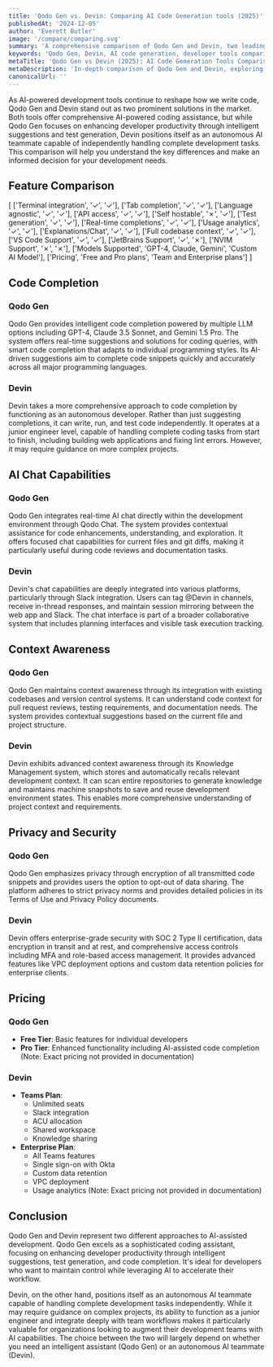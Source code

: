 ```yaml
---
title: 'Qodo Gen vs. Devin: Comparing AI Code Generation tools (2025)'
publishedAt: '2024-12-05'
author: 'Everett Butler'
image: '/compare/comparing.svg'
summary: 'A comprehensive comparison of Qodo Gen and Devin, two leading AI-powered development tools, analyzing their features, capabilities, and pricing to help developers make an informed choice.'
keywords: 'Qodo Gen, Devin, AI code generation, developer tools comparison, coding assistant, software development, AI programming tools'
metaTitle: 'Qodo Gen vs Devin (2025): AI Code Generation Tools Comparison'
metaDescription: 'In-depth comparison of Qodo Gen and Devin, exploring their features, pricing, and capabilities to help developers choose the right AI coding assistant for their needs.'
canonicalUrl: ''
---
```


As AI-powered development tools continue to reshape how we write code, Qodo Gen and Devin stand out as two prominent solutions in the market. Both tools offer comprehensive AI-powered coding assistance, but while Qodo Gen focuses on enhancing developer productivity through intelligent suggestions and test generation, Devin positions itself as an autonomous AI teammate capable of independently handling complete development tasks. This comparison will help you understand the key differences and make an informed decision for your development needs.

## Feature Comparison

[
['Terminal integration', '✓', '✓'],
['Tab completion', '✓', '✓'],
['Language agnostic', '✓', '✓'],
['API access', '✓', '✓'],
['Self hostable', '✗', '✓'],
['Test generation', '✓', '✓'],
['Real-time completions', '✓', '✓'],
['Usage analytics', '✓', '✓'],
['Explanations/Chat', '✓', '✓'],
['Full codebase context', '✓', '✓'],
['VS Code Support', '✓', '✓'],
['JetBrains Support', '✓', '✗'],
['NVIM Support', '✗', '✗'],
['Models Supported', 'GPT-4, Claude, Gemini', 'Custom AI Model'],
['Pricing', 'Free and Pro plans', 'Team and Enterprise plans']
]

## Code Completion

### Qodo Gen
Qodo Gen provides intelligent code completion powered by multiple LLM options including GPT-4, Claude 3.5 Sonnet, and Gemini 1.5 Pro. The system offers real-time suggestions and solutions for coding queries, with smart code completion that adapts to individual programming styles. Its AI-driven suggestions aim to complete code snippets quickly and accurately across all major programming languages.

### Devin
Devin takes a more comprehensive approach to code completion by functioning as an autonomous developer. Rather than just suggesting completions, it can write, run, and test code independently. It operates at a junior engineer level, capable of handling complete coding tasks from start to finish, including building web applications and fixing lint errors. However, it may require guidance on more complex projects.

## AI Chat Capabilities

### Qodo Gen
Qodo Gen integrates real-time AI chat directly within the development environment through Qodo Chat. The system provides contextual assistance for code enhancements, understanding, and exploration. It offers focused chat capabilities for current files and git diffs, making it particularly useful during code reviews and documentation tasks.

### Devin
Devin's chat capabilities are deeply integrated into various platforms, particularly through Slack integration. Users can tag @Devin in channels, receive in-thread responses, and maintain session mirroring between the web app and Slack. The chat interface is part of a broader collaborative system that includes planning interfaces and visible task execution tracking.

## Context Awareness

### Qodo Gen
Qodo Gen maintains context awareness through its integration with existing codebases and version control systems. It can understand code context for pull request reviews, testing requirements, and documentation needs. The system provides contextual suggestions based on the current file and project structure.

### Devin
Devin exhibits advanced context awareness through its Knowledge Management system, which stores and automatically recalls relevant development context. It can scan entire repositories to generate knowledge and maintains machine snapshots to save and reuse development environment states. This enables more comprehensive understanding of project context and requirements.

## Privacy and Security

### Qodo Gen
Qodo Gen emphasizes privacy through encryption of all transmitted code snippets and provides users the option to opt-out of data sharing. The platform adheres to strict privacy norms and provides detailed policies in its Terms of Use and Privacy Policy documents.

### Devin
Devin offers enterprise-grade security with SOC 2 Type II certification, data encryption in transit and at rest, and comprehensive access controls including MFA and role-based access management. It provides advanced features like VPC deployment options and custom data retention policies for enterprise clients.

## Pricing

### Qodo Gen
- **Free Tier**: Basic features for individual developers
- **Pro Tier**: Enhanced functionality including AI-assisted code completion
(Note: Exact pricing not provided in documentation)

### Devin
- **Teams Plan**: 
  - Unlimited seats
  - Slack integration
  - ACU allocation
  - Shared workspace
  - Knowledge sharing
- **Enterprise Plan**:
  - All Teams features
  - Single sign-on with Okta
  - Custom data retention
  - VPC deployment
  - Usage analytics
(Note: Exact pricing not provided in documentation)

## Conclusion

Qodo Gen and Devin represent two different approaches to AI-assisted development. Qodo Gen excels as a sophisticated coding assistant, focusing on enhancing developer productivity through intelligent suggestions, test generation, and code completion. It's ideal for developers who want to maintain control while leveraging AI to accelerate their workflow.

Devin, on the other hand, positions itself as an autonomous AI teammate capable of handling complete development tasks independently. While it may require guidance on complex projects, its ability to function as a junior engineer and integrate deeply with team workflows makes it particularly valuable for organizations looking to augment their development teams with AI capabilities. The choice between the two will largely depend on whether you need an intelligent assistant (Qodo Gen) or an autonomous AI teammate (Devin).